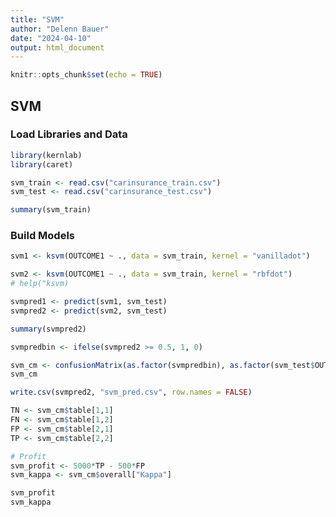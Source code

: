 ---
title: "SVM"
author: "Delenn Bauer"
date: "2024-04-10"
output: html_document
---

```{r setup, include=FALSE}
knitr::opts_chunk$set(echo = TRUE)
```

## SVM

### Load Libraries and Data

```{r}
library(kernlab)
library(caret)

svm_train <- read.csv("carinsurance_train.csv")
svm_test <- read.csv("carinsurance_test.csv")

summary(svm_train)
```

### Build Models
```{r, cache=TRUE}
svm1 <- ksvm(OUTCOME1 ~ ., data = svm_train, kernel = "vanilladot")
```

```{r, cache=TRUE}
svm2 <- ksvm(OUTCOME1 ~ ., data = svm_train, kernel = "rbfdot")
# help("ksvm)
```

```{r, cache=TRUE}
svmpred1 <- predict(svm1, svm_test)
svmpred2 <- predict(svm2, svm_test)

summary(svmpred2)
```


```{r, cache=TRUE}
svmpredbin <- ifelse(svmpred2 >= 0.5, 1, 0)

svm_cm <- confusionMatrix(as.factor(svmpredbin), as.factor(svm_test$OUTCOME1), positive = "1")
svm_cm

write.csv(svmpred2, "svm_pred.csv", row.names = FALSE)
```

```{r, cache=TRUE}
TN <- svm_cm$table[1,1]
FN <- svm_cm$table[1,2]
FP <- svm_cm$table[2,1]
TP <- svm_cm$table[2,2]

# Profit
svm_profit <- 5000*TP - 500*FP
svm_kappa <- svm_cm$overall["Kappa"]

svm_profit
svm_kappa
```
